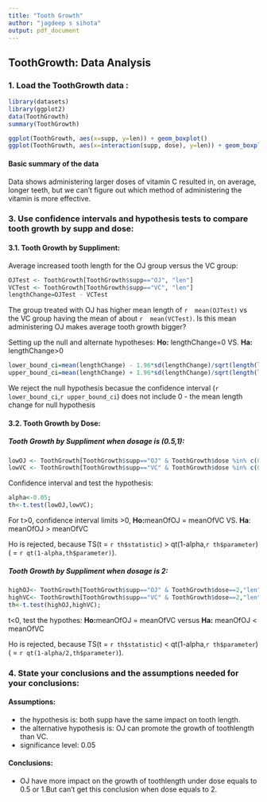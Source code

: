```yaml
---
title: "Tooth Growth"
author: "jagdeep s sihota"
output: pdf_document
---
```


## ToothGrowth: Data Analysis

### 1. Load the ToothGrowth data : 
```r
library(datasets) 
library(ggplot2)
data(ToothGrowth) 
summary(ToothGrowth)

ggplot(ToothGrowth, aes(x=supp, y=len)) + geom_boxplot()
ggplot(ToothGrowth, aes(x=interaction(supp, dose), y=len)) + geom_boxplot()
```

#### Basic summary of the data

Data shows administering larger doses of vitamin C resulted in, on average, longer teeth, but we can't figure out which method of administering the vitamin is more effective.

### 3. Use confidence intervals and hypothesis tests to compare tooth growth by supp and dose:

#### 3.1. Tooth Growth by Suppliment:

Average increased tooth length for the OJ group versus the VC group:
```r
OJTest <- ToothGrowth[ToothGrowth$supp=="OJ", "len"]
VCTest <- ToothGrowth[ToothGrowth$supp=="VC", "len"]
lengthChange=OJTest - VCTest 
``` 
The group treated with OJ has higher mean length of `r  mean(OJTest)` vs the VC group having the mean of about `r  mean(VCTest)`. Is this  mean administering OJ makes average tooth growth bigger?

Setting up the null and alternate hypotheses: <b>Ho:</b> lengthChange=0 VS. <b>Ha:</b> lengthChange>0

```r
lower_bound_ci=mean(lengthChange) - 1.96*sd(lengthChange)/sqrt(length(lengthChange))
upper_bound_ci=mean(lengthChange) + 1.96*sd(lengthChange)/sqrt(length(lengthChange))

``` 
We reject the null hypothesis becasue the confidence interval (`r lower_bound_ci`,`r upper_bound_ci`) does not include 0 - the mean length change for null hypothesis



#### 3.2. Tooth Growth by Dose:

##### Tooth Growth by Suppliment when dosage is (0.5,1):
```r
lowOJ <- ToothGrowth[ToothGrowth$supp=="OJ" & ToothGrowth$dose %in% c(0.5,1),"len"] 
lowVC <- ToothGrowth[ToothGrowth$supp=="VC" & ToothGrowth$dose %in% c(0.5,1),"len"]
```
Confidence interval and test the hypothesis: 
```r
alpha<-0.05; 
th<-t.test(lowOJ,lowVC); 
```

For t>0, confidence interval limits >0, <b>Ho:</b>meanOfOJ = meanOfVC VS. <b>Ha</b>: meanOfOJ > meanOfVC

Ho is rejected, because TS(t = `r th$statistic`) > qt(1-alpha,`r th$parameter`)( = `r qt(1-alpha,th$parameter)`). 

##### Tooth Growth by Suppliment when dosage is 2:
```r
highOJ<- ToothGrowth[ToothGrowth$supp=="OJ" & ToothGrowth$dose==2,"len"] 
highVC<- ToothGrowth[ToothGrowth$supp=="VC" & ToothGrowth$dose==2,"len"]
th<-t.test(highOJ,highVC); 
```
t<0, test the hypothes: <b>Ho:</b>meanOfOJ = meanOfVC versus <b>Ha:</b> meanOfOJ < meanOfVC

Ho is rejected, because TS(t = `r th$statistic`) < qt(1-alpha,`r th$parameter`)( = `r qt(1-alpha/2,th$parameter)`). 
 
### 4. State your conclusions and the assumptions needed for your conclusions:

#### Assumptions:

* the hypothesis is: both supp have the same impact on tooth length.
* the alternative hypothesis is: OJ can promote the growth of toothlength than VC.
* significance level: 0.05

#### Conclusions:

* OJ have more impact on the growth of toothlength under dose equals to 0.5 or 1.But can't get this conclusion when dose equals to 2.